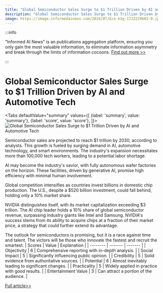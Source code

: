 ```yaml
---
title: "Global Semiconductor Sales Surge to $1 Trillion Driven by AI and Automotive Tech"
description: "Global Semiconductor Sales Surge to $1 Trillion Driven by AI and Automotive Tech"
image: https://image.informedainews.com/2024/07/Eco-kSg-1722229683-0.jpg
---
```



:::info

"Informed AI News" is an publications aggregation platform, ensuring you only gain the most valuable information, to eliminate information asymmetry and break through the limits of information cocoons.  [Find out more >>](/)

:::

# Global Semiconductor Sales Surge to $1 Trillion Driven by AI and Automotive Tech


<Tabs
	defaultValue="summary"
	values={[
	{label: 'summary', value: 'summary'},
	{label: 'score', value: 'score'},
]}>
<TabItem value="summary">
<img
  src="https://image.informedainews.com/2024/07/Eco-kSg-1722229683-0.jpg"
  alt="Global Semiconductor Sales Surge to $1 Trillion Driven by AI and Automotive Tech"
/>



Semiconductor sales are projected to reach $1 trillion by 2030, according to analysts. This growth is fueled by surging demand in AI, automotive technology, and smart environments. The industry's expansion necessitates more than 100,000 tech workers, leading to a potential labor shortage.

AI may become the industry's savior, with fully autonomous wafer factories on the horizon. These facilities, driven by generative AI, promise high efficiency with minimal human involvement.

Global competition intensifies as countries invest billions in domestic chip production. The U.S., despite a $520 billion investment, could fall behind, holding only a 10% market share.

NVIDIA distinguishes itself, with its market capitalization exceeding $3 trillion. The AI chip leader holds a 10% share of global semiconductor revenue, surpassing industry giants like Intel and Samsung. NVIDIA's success stems from its ability to acquire chips at a fraction of their market price, a strategy that could further extend its advantage.

The outlook for semiconductors is promising, but it is a race against time and talent. The victors will be those who innovate the fastest and recruit the smartest.
</TabItem>
<TabItem value="score">
	| Scores     | Value   | Explanation |
	| -------- | ------- | ------- |
	| Objectivity  | 6    | Comprehensive reporting with in-depth analysis.    |
	| Social Impact | 5     | Significantly influencing public opinion.    |
	| Credibility    | 5    | Solid evidence from authoritative sources.    |
	| Potential    | 6    | Almost inevitably leading to significant changes.    |
	| Practicality    | 5    | Widely applied in practice with good results.    |
	| Entertainment Value    | 3    | Can attract a portion of the audience.    |
</TabItem>
</Tabs>

[Full article>>](https://www.cnbeta.com.tw/articles/tech/1440044.htm)

